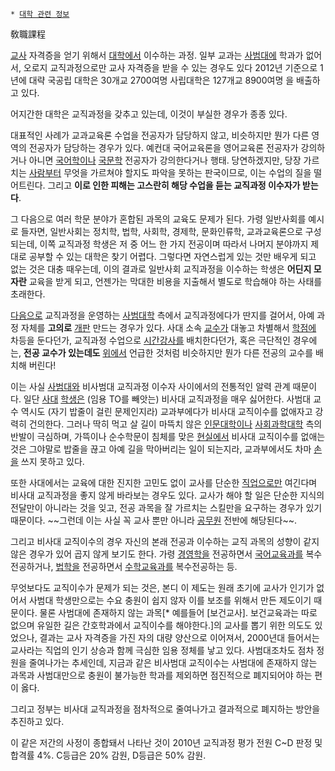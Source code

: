  * [[대학 관련 정보]]

敎職課程

[[교사]] 자격증을 얻기 위해서 [[대학]]에서 이수하는 과정. 일부 교과는 [[사범대]]에 학과가 없어서, 오로지 교직과정으로만 교사 자격증을 받을 수 있는 경우도 있다 2012년 기준으로 1년에 대략 국공립 대학은 30개교 2700여명 사립대학은 127개교 8900여명 을 배출하고 있다.

어지간한 대학은 교직과정을 갖추고 있는데, 이것이 부실한 경우가 종종 있다.

대표적인 사례가 교과교육론 수업을 전공자가 담당하지 않고, 비슷하지만 뭔가 다른 영역의 전공자가 담당하는 경우가 있다. 예컨대 국어교육론을 영어교육론 전공자가 강의하거나 아니면 [[국어학]]이나 [[국문학]] 전공자가 강의한다거나 행태. 당연하겠지만, 당장 가르치는 [[사람]]부터 무엇을 가르쳐야 할지도 파악을 못하는 판국이므로, 이는 수업의 질을 떨어트린다. 그리고 '''이로 인한 피해는 고스란히 해당 수업을 듣는 교직과정 이수자가 받는다'''.

그 다음으로 여러 학문 분야가 혼합된 과목의 교육도 문제가 된다. 가령 일반사회를 예시로 들자면, 일반사회는 정치학, 법학, 사회학, 경제학, 문화인류학, 교과교육론으로 구성되는데, 이쪽 교직과정 학생은 저 중 어느 한 가지 전공이며 따라서 나머지 분야까지 제대로 공부할 수 있는 대학은 찾기 어렵다. 그렇다면 자연스럽게 있는 것만 배우게 되고 없는 것은 대충 때우는데, 이의 결과로 일반사회 교직과정을 이수하는 학생은 '''어딘지 모자란''' 교육을 받게 되고, 언젠가는 막대한 비용을 지출해서 별도로 학습해야 하는 사태를 초래한다.

[[다음]]으로 교직과정을 운영하는 [[사범대학]] 측에서 교직과정에다가 딴지를 걸어서, 아예 과정 자체를 '''고의로''' [[개판]] 만드는 경우가 있다. 사대 소속 [[교수]]가 대놓고 차별해서 [[학점]]에 차등을 둔다던가, 교직과정 수업으로 [[시간강사]]를 배치한다던가, 혹은 극단적인 경우에는, '''전공 교수가 있는데도''' [[위]]에서 언급한 것처럼 비슷하지만 뭔가 다른 전공의 교수를 배치해 버린다!

이는 사실 [[사범대]]와 비사범대 교직과정 이수자 사이에서의 전통적인 알력 관계 때문이다. 일단 [[사대]] [[학생]]은 (임용 TO를 빼앗는) 비사대 교직과정을 매우 싫어한다. 사범대 교수 역시도 (자기 밥줄이 걸린 문제인지라) 교과부에다가 비사대 교직이수를 없애자고 강력히 건의한다. 그러나 딱히 먹고 살 길이 마뜩치 않은 [[인문대학]]이나 [[사회과학대학]] 측의 반발이 극심하며, 가뜩이나 순수학문이 침체를 맞은 [[현실]]에서 비사대 교직이수를 없애는 것은 그야말로 밥줄을 끊고 아예 길을 막아버리는 일이 되는지라, 교과부에서도 차마 [[손]]을 쓰지 못하고 있다.

또한 사대에서는 교육에 대한 진지한 고민도 없이 교사를 단순한 [[직업]]으로만 여긴다며 비사대 교직과정을 좋지 않게 바라보는 경우도 있다. 교사가 해야 할 일은 단순한 지식의 전달만이 아니라는 것을 잊고, 전공 과목을 잘 가르치는 스킬만을 요구하는 경우가 있기 때문이다. ~~그런데 이는 사실 꼭 교사 뿐만 아니라 [[공무원]] 전반에 해당된다~~.

그리고 비사대 교직이수의 경우 자신의 본래 전공과 이수하는 교직 과목의 성향이 같지 않은 경우가 있어 곱지 않게 보기도 한다. 가령 [[경영학]]을 전공하면서 [[국어교육과]]를 복수전공하거나, [[법학]]을 전공하면서 [[수학교육과]]를 복수전공하는 등.

무엇보다도 교직이수가 문제가 되는 것은, 본디 이 제도는 원래 초기에 교사가 인기가 없어서 사범대 학생만으로는 수요 충원이 쉽지 않자 이를 보조를 위해서 만든 제도이기 때문이다. 물론 사범대에 존재하지 않는 과목[* 예를들어 [보건교사]. 보건교육과는 따로 없으며 유일한 길은 간호학과에서 교직이수를 해야한다.]의 교사를 뽑기 위한 의도도 있었으나, 결과는 교사 자격증을 가진 자의 대량 양산으로 이어져서, 2000년대 들어서는 교사라는 직업의 인기 상승과 함께 극심한 임용 정체를 낳고 있다. 사범대조차도 점차 정원을 줄여나가는 추세인데, 지금과 같은 비사범대 교직이수는 사범대에 존재하지 않는 과목과 사범대만으로 충원이 불가능한 학과를 제외하면 점진적으로 폐지되어야 하는 편이 옳다.

그리고 정부는 비사대 교직과정을 점차적으로 줄여나가고 결과적으로 폐지하는 방안을 추진하고 있다.

이 같은 저간의 사정이 종합돼서 나타난 것이 2010년 교직과정 평가 전원 C~D 판정 및 합격률 4%. C등급은 20% 감원, D등급은 50% 감원.
